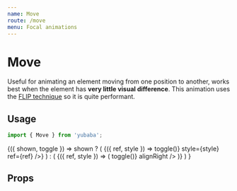```yaml
---
name: Move
route: /move
menu: Focal animations
---
```



# Move

Useful for animating an element moving from one position to another,
works best when the element has **very little visual difference**.
This animation uses the [FLIP technique](https://css-tricks.com/animating-layouts-with-the-flip-technique/) so it is quite performant.

## Usage

```js
import { Move } from 'yubaba';
```

<Playground>
  <Common.Toggler interval>
    {({ shown, toggle }) =>
      shown ? (
        <Baba name="move" key="1">
          <Move>
            {({ ref, style }) => <Styled.Box onClick={() => toggle()} style={style} ref={ref} />}
          </Move>
        </Baba>
      ) : (
        <Baba name="move" key="2">
          <Move>
            {({ ref, style }) => (
              <Styled.Box style={style} ref={ref} onClick={() => toggle()} alignRight />
            )}
          </Move>
        </Baba>
      )
    }
  </Common.Toggler>
</Playground>

## Props

<Props of={Move} />
